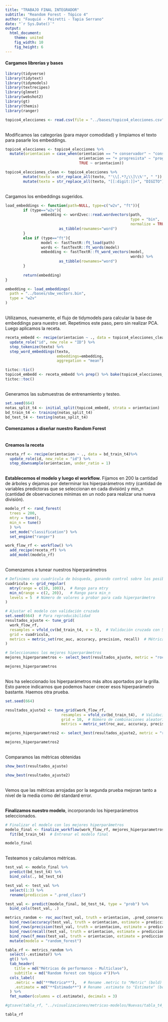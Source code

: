 ```yaml
---
title: "TRABAJO FINAL INTEGRADOR"
subtitle: "Reandom Forest - Tópico 4"
author: "Fauquié - Peiretti - Tapia Serrano"
date: "`r Sys.Date()`"
output: 
  html_document: 
    theme: united
    fig_width: 10
    fig_height: 6
---
```


#### Cargamos librerías y bases
```r
library(tidyverse)
library(tidytext)
library(tidymodels)
library(textrecipes)
library(glmnet)
library(webshot2)
library(gt)
library(themis)
library(ranger)

topico4_elecciones <- read.csv(file = "../bases/topico4_elecciones.csv", row.names = 1)
```

<br>
Modificamos las categorías (para mayor comodidad) y limpiamos el texto para pasarle los embeddings.
```r
topico4_elecciones <- topico4_elecciones %>% 
  mutate(orientacion = case_when(orientacion == "+ conservador" ~ "conservador",
                                 orientacion == "+ progresista" ~ "progresista",
                                 TRUE ~ orientacion))

topico4_elecciones_clean <- topico4_elecciones %>%
        mutate(texto = str_replace_all(texto, "'\\[.*?¿\\]\\%'", " ")) %>%
        mutate(texto = str_replace_all(texto, "[[:digit:]]+", "DIGITO"))
```

<br>
Cargamos los embeddings sugeridos.
```r
load_embeddings <- function(path=NULL, type=c("w2v", "ft")){
        if (type=="w2v"){
                embedding <- word2vec::read.wordvectors(path, 
                                                        type = "bin", 
                                                        normalize = TRUE) %>%
                        as_tibble(rownames="word")
        }
        else if (type=="ft"){
                model <- fastTextR::ft_load(path)
                words <- fastTextR::ft_words(model)
                embedding <- fastTextR::ft_word_vectors(model,
                                                        words) %>%
                        as_tibble(rownames="word")
        }
        
        return(embedding)
}

embedding <- load_embeddings(
  path = "../bases/sbw_vectors.bin",
  type = "w2v"
)
```

<br>
Utilizamos, nuevamente, el flujo de tidymodels para calcular la base de embeddings para nuestro set.
Repetimos este paso, pero sin realizar PCA. Luego aplicamos la receta.
```r
receta_embedd <- recipe(orientacion ~ ., data = topico4_elecciones_clean) %>%
  update_role("id", new_role = "ID") %>% 
  step_tokenize(texto) %>% 
  step_word_embeddings(texto, 
                       embeddings=embedding,
                       aggregation = "mean")

tictoc::tic()
topico4_embedd <- receta_embedd %>% prep() %>% bake(topico4_elecciones_clean)
tictoc::toc()
```

<br>
Generamos las submuestras de entrenamiento y testeo.
```r
set.seed(664)
notas_split_t4 <- initial_split(topico4_embedd, strata = orientacion)
bd_train_t4 <- training(notas_split_t4)
bd_test_t4 <- testing(notas_split_t4)
```


#### Comenzamos a diseñar nuestro Random Forest

<br>
**Creamos la receta**
```r
receta_rf <- recipe(orientacion ~ ., data = bd_train_t4)%>%
  update_role(id, new_role = "id") %>%
  step_downsample(orientacion, under_ratio = 1)
```

<br>
**Establecemos el modelo y luego el workflow.**
Fijamos en 200 la cantidad de árboles y dejamos por determinar los hiperparámetros mtry (cantidad de variables predictoras que se seleccionan en cada división) y min_n (cantidad de observaciones mínimas en un nodo para realizar una nueva división).
```r
modelo_rf <- rand_forest(
  trees = 200,
  mtry = tune(),
  min_n = tune()
  ) %>% 
  set_mode("classification") %>% 
  set_engine("ranger")

work_flow_rf <- workflow() %>% 
  add_recipe(receta_rf) %>% 
  add_model(modelo_rf)
```

<br>
Comenzamos a tunear nuestros hiperparámetros
```r
# Definimos una cuadrícula de búsqueda, ganando control sobre los posible valores que asume cada hiperparámetro
cuadricula <- grid_regular(
  mtry(range = c(10, 100)),  # Rango para mtry
  min_n(range = c(2, 20)),   # Rango para min_n
  levels = 5  # Número de valores a probar para cada hiperparámetro
)

# Ajustar el modelo con validación cruzada
set.seed(664)  # Para reproducibilidad
resultados_ajuste <- tune_grid(
  work_flow_rf,
  resamples = vfold_cv(bd_train_t4, v = 5),  # Validación cruzada con 5 folds (nuestra base es pequeña)
  grid = cuadricula,
  metrics = metric_set(roc_auc, accuracy, precision, recall)  # Métricas a optimizar
)

# Seleccionamos los mejores hiperparámetros
mejores_hiperparametros <- select_best(resultados_ajuste, metric = "roc_auc")

mejores_hiperparametros
```

<br>
Nos ha seleccionado los hiperparámetros más altos aportados por la grilla. Esto parece indicarnos que podemos hacer crecer esos hiperparámetro bastante. Haemos otra prueba.
```r
set.seed(664) 

resultados_ajuste2 <- tune_grid(work_flow_rf,
                         resamples = vfold_cv(bd_train_t4),  # Validación cruzada. 10 folds por defecto.
                         grid = 10,  # Número de combinaciones aleatorias
                         metrics = metric_set(roc_auc, accuracy, precision, recall))

mejores_hiperparametros2 <- select_best(resultados_ajuste2, metric = "roc_auc")

mejores_hiperparametros2
```

<br>
Comparamos las métricas obtenidas
```r
show_best(resultados_ajuste)
```

```r
show_best(resultados_ajuste2)
```

<br>
Vemos que las métricas arrojadas por la segunda prueba mejoran tanto a nivel de la media como del standard error.

<br>
**Finalizamos nuestro modelo**, incorporando los hiperparámetros seleccionados.
```r
# Finalizar el modelo con los mejores hiperparámetros
modelo_final <- finalize_workflow(work_flow_rf, mejores_hiperparametros2) %>%
  fit(bd_train_t4)  # Entrenar el modelo final

modelo_final
```

<br>
Testeamos y calculamos métricas.
```r
test_val <- modelo_final %>%
  predict(bd_test_t4) %>%
  bind_cols(., bd_test_t4)

test_val <- test_val %>% 
  select(1:3) %>% 
  rename(prediccion = ".pred_class")

test_val <- predict(modelo_final, bd_test_t4, type = "prob") %>%
  bind_cols(test_val, .)

metrics_random <- roc_auc(test_val, truth = orientacion, .pred_conservador, .pred_neutro, .pred_progresista) %>%
  bind_rows(accuracy(test_val, truth = orientacion, estimate = prediccion)) %>%
  bind_rows(precision(test_val, truth = orientacion, estimate = prediccion)) %>%
  bind_rows(recall(test_val, truth = orientacion, estimate = prediccion)) %>%
  bind_rows(f_meas(test_val, truth = orientacion, estimate = prediccion)) %>%
  mutate(modelo = "random_forest")

tabla_rf <- metrics_random %>% 
  select(-.estimator) %>% 
  gt() %>% 
  tab_header(
    title = md("Métricas de performance - Multiclase"),  
    subtitle = md("Random forest con tópico 4"))%>%
  cols_label(
    .metric = md("**Metrica**"),   # Rename .metric to "Metric" (bold)
    .estimate = md("**Estimado**") # Rename .estimate to "Estimate" (bold)
  ) %>%
  fmt_number(columns = c(.estimate), decimals = 3) 

#gtsave(tabla_rf, "../visualizaciones/metricas-modelos/Nuevas/tabla_t4_rf.png")

tabla_rf
```

